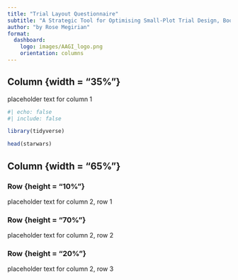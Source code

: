 ```yaml
---
title: "Trial Layout Questionnaire" 
subtitle: "A Strategic Tool for Optimising Small-Plot Trial Design, Boosting Statistical Power, and Laying the Foundation for Robust Data Analysis"
author: "by Rose Megirian"
format: 
  dashboard:
    logo: images/AAGI_logo.png
    orientation: columns
---
```


## Column {width = "35%"}

placeholder text for column 1

```r
#| echo: false
#| include: false

library(tidyverse)
```

```r

head(starwars)

```



## Column {width = "65%"}

### Row {height = "10%"}
placeholder text for column 2, row 1

### Row {height = "70%"}

placeholder text for column 2, row 2

### Row {height = "20%"}

placeholder text for column 2, row 3
